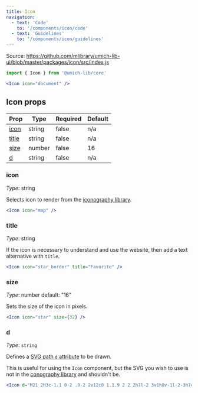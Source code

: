 ```yaml
---
title: Icon
navigation:
  - text: 'Code'
    to: '/components/icon/code'
  - text: 'Guidelines'
    to: '/components/icon/guidelines'
---
```



Source: https://github.com/mlibrary/umich-lib-ui/blob/master/packages/icon/src/index.js

```js
import { Icon } from '@umich-lib/core'
```

```jsx live=true
<Icon icon="document" />
```

## Icon props

|Prop|Type|Required|Default|
|----|----|--------|-------|
|[icon](#icon)|string|false|n/a|
|[title](#title)|string|false|n/a|
|[size](#size)|number|false|16|
|[d](#d)|string|false|n/a|

### icon

*Type*: string

Selects icon to render from the [iconography library](/guides/iconography/library).

```jsx live=true
<Icon icon="map" />
```

### title

*Type*: string

If the icon is necessary to understand and use the website, then add a text alternative with `title`.

```jsx live=true
<Icon icon="star_border" title="Favorite" />
```

### size

*Type*: number default: "16"

Sets the size of the icon in pixels.

```jsx live=true
<Icon icon="star" size={32} />
```

### d

*Type*: `string`

Defines a [SVG path `d` attribute](https://developer.mozilla.org/en-US/docs/Web/SVG/Attribute/d) to be drawn.

This is useful for using the `Icon` component, but the SVG you wish to use is not in the [conography library](/guides/iconography/library) and shouldn't be.

```jsx live=true
<Icon d="M21 2H3c-1.1 0-2 .9-2 2v12c0 1.1.9 2 2 2h7l-2 3v1h8v-1l-2-3h7c1.1 0 2-.9 2-2V4c0-1.1-.9-2-2-2zm0 12H3V4h18v10z" />
```
